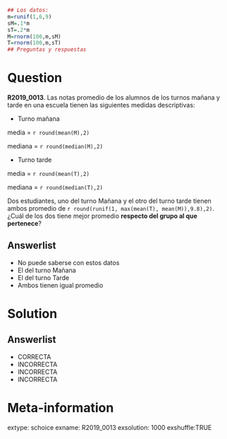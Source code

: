 ```r
## Los datos:
m=runif(1,6,9)
sM=.1*m
sT=.2*m
M=rnorm(100,m,sM)
T=rnorm(100,m,sT)
## Preguntas y respuestas
```


Question
========

**R2019_0013**. Las notas promedio de los alumnos de los turnos mañana y tarde en una escuela tienen las siguientes medidas descriptivas:

* Turno mañana

media = `r round(mean(M),2)`

mediana = `r round(median(M),2)`

* Turno tarde

media = `r round(mean(T),2)`

mediana = `r round(median(T),2)`


Dos estudiantes, uno del turno Mañana y el otro del turno tarde tienen ambos promedio de `r round(runif(1, max(mean(T), mean(M)),9.8),2)`. ¿Cuál de los dos tiene mejor promedio **respecto del grupo al que pertenece**?

Answerlist
----------
*  No puede saberse con estos datos
*  El del turno Mañana
*  El del turno Tarde
*  Ambos tienen igual promedio



Solution
========

Answerlist
----------
* CORRECTA
* INCORRECTA
* INCORRECTA
* INCORRECTA

Meta-information
============
extype: schoice
exname: R2019_0013
exsolution: 1000
exshuffle:TRUE